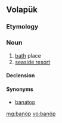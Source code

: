 ==Volapük==

===Etymology===
{{suffix|ban|öp|lang=vo}}

===Noun===
{{vo-noun}}

# [[bath]] place
# [[seaside resort]]

====Declension====
{{vo-decl-noun}}

====Synonyms====
* [[banatop]]

[[mg:banöp]]
[[vo:banöp]]
